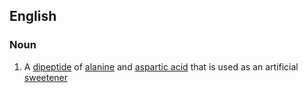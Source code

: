 ==English==

===Noun===
{{wikipedia}}
{{en-noun|-}}

# A [[dipeptide]] of [[alanine]] and [[aspartic acid]] that is used as an artificial [[sweetener]]